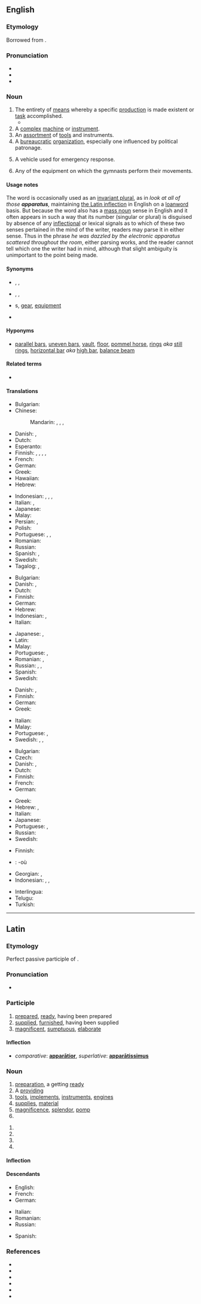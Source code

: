 {{also|apparátus}}
==English==

===Etymology===
Borrowed from {{bor|en|la|apparātus|notext=1}}.

===Pronunciation===
* {{IPA|/æ.pəˈɹæ.təs/|/æ.pəˈɹeɪ.təs/|/æpəˈɹɑːtəs/|lang=en}}
* {{audio|en-us-apparatus.ogg|Audio (US)|lang=en}}
* {{rhymes|eɪtəs|lang=en}}

===Noun===
{{en-noun|apparatuses|apparatus}}

# The entirety of [[means]] whereby a specific [[production]] is made existent or [[task]] accomplished.
#* {{quote-journal
|date=August 20, 2017
|author=
|title=The Observer view on the attacks in Spain
|work=The Observer
|url=https://www.theguardian.com/commentisfree/2017/aug/19/observer-view-on-spain-attacks-united-europe-can-act-to-foil-terrorism
|page=
|passage=Many jihadist plots have been foiled and the security '''apparatus''' is getting better, overall, at pre-empting those who would do us ill. But, they say, the nature of the threat and the terrorists’ increasing use of low-tech, asymmetrical tactics such as hire vehicles and knives, make it all but impossible to stop every assault.}}
# A [[complex]] [[machine]] or [[instrument]].
# An [[assortment]] of [[tool]]s and instruments.
# A [[bureaucratic]] [[organization]], especially one influenced by political patronage.
# {{lb|en|firefighting}} A vehicle used for emergency response.
# {{lb|en|gymnastics}} Any of the equipment on which the gymnasts perform their movements.

====Usage notes====
The word is occasionally used as an [[w:English plurals#Nouns with identical singular and plural|invariant plural]], as in ''look at all of those '''apparatus''','' maintaining [[#Latin noun inflection|the Latin inflection]] in English on a [[w:loanword|loanword]] basis. But because the word also has a [[w:mass noun|mass noun]] sense in English and it often appears in such a way that its number (singular or plural) is disguised by absence of any [[w:inflection|inflectional]] or lexical signals as to which of these two senses pertained in the mind of the writer, readers may parse it in either sense. Thus in the phrase ''he was dazzled by the electronic apparatus scattered throughout the room'', either parsing works, and the reader cannot tell which one the writer had in mind, although that slight ambiguity is unimportant to the point being made.

====Synonyms====
* {{sense|entirety of means}} {{l|en|setup}}, {{l|en|mechanism}}, {{l|en|dynamic}}
* {{sense|complex machine}} {{l|en|instrument}}, {{l|en|machinery}}, {{l|en|device}}
* {{sense|assortment of tools}} {{l|en|tool}}s, [[gear]], [[equipment]]
* {{sense|political patronage organization}} {{l|en|machine}}

====Hyponyms====
* {{sense|gymnastics}} [[parallel bars]], [[uneven bars]], [[vault]], [[floor]], [[pommel horse]], [[rings]] ''aka'' [[still rings]], [[horizontal bar]] ''aka'' [[high bar]], [[balance beam]]

====Related terms====
* {{l|en|apparat}}

====Translations====
{{trans-top|complex machine or instrument}}
* Bulgarian: {{t+|bg|апарат}}
* Chinese:
*: Mandarin: {{t+|cmn|儀器|sc=Hani}}, {{t+|cmn|仪器|tr=yíqì|sc=Hani}}, {{t+|cmn|裝置|sc=Hani}}, {{t+|cmn|装置|tr=zhuāngzhì|sc=Hani}}
* Danish: {{t+|da|apparat|n}}, {{t|da|maskineri|n}}
* Dutch: {{t+|nl|apparaat}}
* Esperanto: {{t+|eo|aparato}}
* Finnish: {{t+|fi|laite}}, {{t+|fi|laitteisto}}, {{t+|fi|koneisto}}, {{t+|fi|mekanismi}}, {{t+|fi|aparaatti}}
* French: {{t+|fr|appareil|m}}
* German: {{t+|de|Apparat|m}}
* Greek: {{t+|el|σύστημα|n|sc=Grek}}
* Hawaiian: {{t|haw|maomeka}}
* Hebrew: {{t+|he|מכשיר|m|tr=makhshír}}
{{trans-mid}}
* Indonesian: {{t+|id|peranti}}, {{t+|id|radas}}, {{t+|id|alat}}, {{t+|id|aparat}}
* Italian: {{t+|it|impianto|m}}, {{t+|it|attrezzatura|f}}
* Japanese: {{t+|ja|装置|tr=そうち, sōchi|sc=Jpan}}
* Malay: {{t|ms|radas}}
* Persian: {{t+|fa|آپارات|tr=âpârât|sc=fa-Arab}}, {{t+|fa|دستگاه|tr=dastgâh|sc=fa-Arab}}
* Polish: {{t+|pl|aparat|m}}
* Portuguese: {{t+|pt|aparelho|m}}, {{t+|pt|equipamento|m}}, {{t+|pt|aparato|m}}
* Romanian: {{t+|ro|aparat|n}}
* Russian: {{t+|ru|аппара́т|m}}
* Spanish: {{t+|es|aparato|m}}, {{t+|es|equipo|m}}
* Swedish: {{t+|sv|apparat|c}}
* Tagalog: {{t|tl|lansong}}, {{t|tl|lansungan}}
{{trans-bottom}}

{{trans-top|assortment of tools or instruments}}
* Bulgarian: {{t+|bg|инструменти}}
* Danish: {{t+|da|apparat|n}}, {{t|da|maskineri|n}}
* Dutch: {{t+|nl|apparaat}}
* Finnish: {{t+|fi|laitteisto}}
* German: {{t+|de|Apparat|m}}
* Hebrew: {{t+|he|מנגנון|m|tr=manganón}}
* Indonesian: {{t+|id|perangkat}}, {{t+|id|peralatan}}
* Italian: {{t+|it|apparecchio|m}}
{{trans-mid}}
* Japanese: {{t+|ja|装置|tr=そうち, sōchi|sc=Jpan}}, {{t+|ja|機器|tr=きき, kiki|sc=Jpan}}
* Latin: {{t|la|apparātus|m}}
* Malay: {{t|ms|radas}}
* Portuguese: {{t+|pt|aparato|m}}, {{t+|pt|equipamento|m}}
* Romanian: {{t+|ro|aparatură|f}}, {{t+|ro|echipament|n}}
* Russian: {{t+|ru|аппара́т|m}}, {{t+|ru|аппарату́ра|f}}, {{t+|ru|обору́дование|n}}
* Spanish: {{t+|es|aparato|m}}
* Swedish: {{t+|sv|apparat|c}}
{{trans-bottom}}

{{trans-top|given system of procedures}}
* Danish: {{t+|da|apparat|n}}, {{t|da|maskineri|n}}
* Finnish: {{t+|fi|koneisto}}
* German: {{t+|de|Apparat|m}}
* Greek: {{t+|el|σύστημα|n|sc=Grek}}
{{trans-mid}}
* Italian: {{t+|it|sistema|f}}
* Malay: {{t|ms|radas}}
* Portuguese: {{t+|pt|aparato|m}}, {{t+|pt|protocolo|m}}
* Swedish: {{t+|sv|apparat|c}}, {{t+|sv|system|n}}, {{t+|sv|mekanism|c}}
{{trans-bottom}}

{{trans-top|bureaucratic organization}}
* Bulgarian: {{t+|bg|апарат}}
* Czech: {{t|cs|aparát|m}}
* Danish: {{t+|da|apparat|n}}, {{t|da|maskineri|n}}
* Dutch: {{t+|nl|apparaat}}
* Finnish: {{t+|fi|koneisto}}
* French: {{t+|fr|appareil|m}}
* German: {{t+|de|Apparat|m}}
{{trans-mid}}
* Greek: {{t+|el|μηχανισμός|m|sc=Grek}}
* Hebrew: {{t+|he|מערכת|f|tr=ma'arékhet}}, {{t+|he|מנגנון|m|tr=manganón}}
* Italian: {{t+|it|sistema|f}}
* Japanese: {{t+|ja|機構|tr=きこう, kikō|sc=Jpan}}
* Portuguese: {{t+|pt|sistema|m}}, {{t+|pt|aparato|m}}
* Russian: {{t+|ru|аппара́т|m}}
* Swedish: {{t+|sv|apparat|c}}
{{trans-bottom}}

{{trans-top|vehicle for emergency response}}
* Finnish: {{t|fi|hälytysajoneuvo}}
{{trans-mid}}
{{trans-bottom}}

{{checktrans-top}}
* {{ttbc|br}}: {{t-check|br|ardivink|m}} -où
* Georgian: {{t-check|ka|ინსტრუმენტი}}, {{t-check|ka|ხელსაწყო}}
* Indonesian: {{t-check|id|alat|alt=peralatan}}, {{t-check|id|lengkap|alt=perlengkapan}}, {{t-check|id|perkakas}}
{{trans-mid}}
* Interlingua: {{t-check|ia|apparato}}
* Telugu: {{t+check|te|పరికరం}}
* Turkish: {{t+check|tr|mekanizma}}
{{trans-bottom}}

----

==Latin==

===Etymology===
Perfect passive participle of {{m|la|apparō||prepare}}.

===Pronunciation===
* {{la-IPA|apparātus}}

===Participle===
{{la-perfect participle|apparāt}}

# [[prepared]], [[ready]], having been prepared
# [[supplied]], [[furnished]], having been supplied
# [[magnificent]], [[sumptuous]], [[elaborate]]

====Inflection====
{{la-decl-1&2|apparāt}}

* ''comparative'': '''[[apparatior|apparātior]]''', ''superlative'': '''[[aparatissimus|apparātissimus]]'''

===Noun===
{{la-noun|apparātus|apparātūs|m|fourth}}

# [[preparation]], a getting [[ready]]
# A [[providing]]
# [[tool]]s, [[implement]]s, [[instrument]]s, [[engine]]s
# [[supply|supplies]], [[material]]
# [[magnificence]], [[splendor]], [[pomp]]
# {{inflection of|apparātus||voc|s|lang=la}}

{{la-noun-form|apparātūs}} {{g|m}}
# {{inflection of|apparātus||gen|s|lang=la}}
# {{inflection of|apparātus||nom|p|lang=la}}
# {{inflection of|apparātus||acc|p|lang=la}}
# {{inflection of|apparātus||voc|p|lang=la}}

====Inflection====
{{anchor|Latin noun inflection}}
{{la-decl-4th|apparāt}}

====Descendants====
{{top2}}
* English: {{l|en|apparatus}}
* French: {{l|fr|apparat}}
* German: {{l|de|Apparat}} {{gloss|apparatus, phone}}
{{mid2}}
* Italian: {{l|it|apparato}}
* Romanian: {{l|ro|aparat}}
* Russian: {{l|ru|аппара́т}} {{gloss|apparatus, camera}}
{{bottom}}
* Spanish: {{l|es|aparato}}

===References===
* {{R:L&S}}
* {{R:Elementary Lewis}}
* {{R:du Cange}}
* {{R:Gaffiot}}
* {{R:M&A}}
* {{R:NLW}}